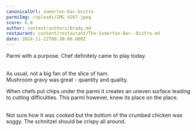 ```yaml
---
canonicalUrl: somerton-bar-bistro
parmiImg: /uploads/IMG_4267.jpeg
score: 6.8
author: content/authors/brady.md
restaurant: content/restaurant/The-Somerton-Bar--Bistro.md
date: 2024-11-22T08:30:00.000Z
---
```


Parmi with a purpose. Chef definitely came to play today.

\
As usual, not a big fan of the slice of ham. \
Mushroom gravy was great - quantity and quality.

When chefs put chips under the parmi it creates an uneven surface leading to cutting difficulties. This parmi however, knew its place on the place.

\
Not sure how it was cooked but the bottom of the crumbed chicken was soggy. The schnitzel should be crispy all around.
 